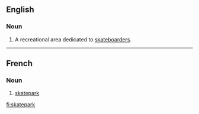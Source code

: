 ==English==
{{wikipedia}}
===Noun===
{{en-noun}}

# A recreational area dedicated to [[skateboarder]]s.
----
==French==
{{wikipedia|lang=fr}}
===Noun===
{{fr-noun|m}}

# [[#English|skatepark]]

[[fi:skatepark]]